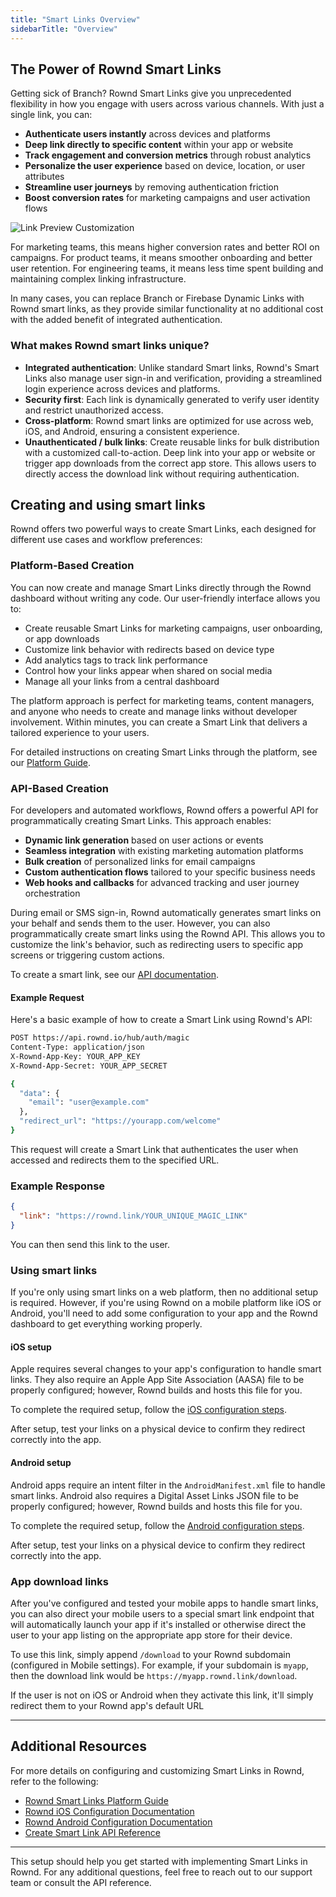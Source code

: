 ```yaml
---
title: "Smart Links Overview"
sidebarTitle: "Overview"
---
```

## The Power of Rownd Smart Links

Getting sick of Branch?  Rownd Smart Links give you unprecedented flexibility in how you engage with users across various channels. With just a single link, you can:

- **Authenticate users instantly** across devices and platforms
- **Deep link directly to specific content** within your app or website
- **Track engagement and conversion metrics** through robust analytics
- **Personalize the user experience** based on device, location, or user attributes
- **Streamline user journeys** by removing authentication friction
- **Boost conversion rates** for marketing campaigns and user activation flows

![Link Preview Customization](/magic-links/images/link-preview.png)

For marketing teams, this means higher conversion rates and better ROI on campaigns. For product teams, it means smoother onboarding and better user retention. For engineering teams, it means less time spent building and maintaining complex linking infrastructure.

In many cases, you can replace Branch or Firebase Dynamic Links with Rownd smart links, as they provide similar functionality at no additional cost with the added benefit of integrated authentication.

### What makes Rownd smart links unique?

- **Integrated authentication**: Unlike standard Smart links, Rownd's Smart Links also manage user sign-in and verification, providing a streamlined login experience across devices and platforms.
- **Security first**: Each link is dynamically generated to verify user identity and restrict unauthorized access.
- **Cross-platform**: Rownd smart links are optimized for use across web, iOS, and Android, ensuring a consistent experience.
- **Unauthenticated / bulk links**: Create reusable links for bulk distribution with a customized call-to-action. Deep link into your app or website or trigger app downloads from the correct app store. This allows users to directly access the download link without requiring authentication.


## Creating and using smart links

Rownd offers two powerful ways to create Smart Links, each designed for different use cases and workflow preferences:

### Platform-Based Creation

You can now create and manage Smart Links directly through the Rownd dashboard without writing any code. Our user-friendly interface allows you to:

- Create reusable Smart Links for marketing campaigns, user onboarding, or app downloads
- Customize link behavior with redirects based on device type
- Add analytics tags to track link performance
- Control how your links appear when shared on social media
- Manage all your links from a central dashboard



The platform approach is perfect for marketing teams, content managers, and anyone who needs to create and manage links without developer involvement. Within minutes, you can create a Smart Link that delivers a tailored experience to your users.

For detailed instructions on creating Smart Links through the platform, see our [Platform Guide](/magic-links/platform).

### API-Based Creation

For developers and automated workflows, Rownd offers a powerful API for programmatically creating Smart Links. This approach enables:

- **Dynamic link generation** based on user actions or events
- **Seamless integration** with existing marketing automation platforms
- **Bulk creation** of personalized links for email campaigns
- **Custom authentication flows** tailored to your specific business needs
- **Web hooks and callbacks** for advanced tracking and user journey orchestration

During email or SMS sign-in, Rownd automatically generates smart links on your behalf and sends them to the user. However, you can also programmatically create smart links using the Rownd API. This allows you to customize the link's behavior, such as redirecting users to specific app screens or triggering custom actions.

To create a smart link, see our [API documentation](/api-reference/authentication/create-smart-link).

#### Example Request

Here's a basic example of how to create a Smart Link using Rownd's API:

```bash
POST https://api.rownd.io/hub/auth/magic
Content-Type: application/json
X-Rownd-App-Key: YOUR_APP_KEY
X-Rownd-App-Secret: YOUR_APP_SECRET

{
  "data": {
    "email": "user@example.com"
  },
  "redirect_url": "https://yourapp.com/welcome"
}
```

This request will create a Smart Link that authenticates the user when accessed and redirects them to the specified URL.

### Example Response

```json
{
  "link": "https://rownd.link/YOUR_UNIQUE_MAGIC_LINK"
}
```

You can then send this link to the user.

### Using smart links

If you're only using smart links on a web platform, then no additional setup is required. However, if you're using Rownd on a mobile platform like iOS or Android, you'll need to add some configuration to your app and the Rownd dashboard to get everything working properly.

#### iOS setup

Apple requires several changes to your app's configuration to handle smart links. They also require an Apple App Site Association (AASA) file to be properly configured; however, Rownd builds and hosts this file for you.

To complete the required setup, follow the [iOS configuration steps](/configuration/mobile/ios).

After setup, test your links on a physical device to confirm they redirect correctly into the app.

#### Android setup

Android apps require an intent filter in the `AndroidManifest.xml` file to handle smart links. Android also requires a Digital Asset Links JSON file to be properly configured; however, Rownd builds and hosts this file for you.

To complete the required setup, follow the [Android configuration steps](/configuration/mobile/android).

After setup, test your links on a physical device to confirm they redirect correctly into the app.


### App download links

After you've configured and tested your mobile apps to handle smart links, you can also direct your mobile users to a special smart link endpoint that will automatically launch your app if it's installed or otherwise direct the user to your app listing on the appropriate app store for their device.

To use this link, simply append `/download` to your Rownd subdomain (configured in Mobile settings). For example, if your subdomain is `myapp`, then the download link would be `https://myapp.rownd.link/download`.

If the user is not on iOS or Android when they activate this link, it'll simply redirect them to your Rownd app's default URL

---

## Additional Resources

For more details on configuring and customizing Smart Links in Rownd, refer to the following:

- [Rownd Smart Links Platform Guide](/magic-links/platform)
- [Rownd iOS Configuration Documentation](https://docs.rownd.io/configuration/mobile/ios)
- [Rownd Android Configuration Documentation](https://docs.rownd.io/configuration/mobile/android)
- [Create Smart Link API Reference](https://docs.rownd.io/api-reference/authentication/create-smart-link)

--- 

This setup should help you get started with implementing Smart Links in Rownd. For any additional questions, feel free to reach out to our support team or consult the API reference.
